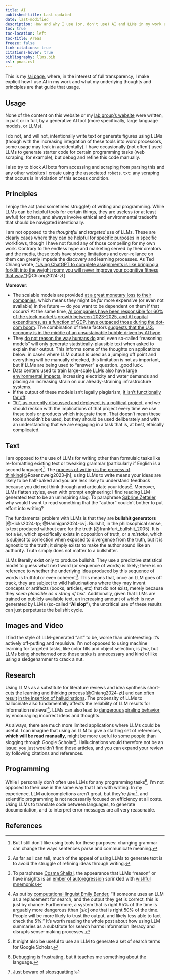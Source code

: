 ```yaml
---
title: AI
published-title: Last updated
date: last-modified
description: How and why I use (or, don't use) AI and LLMs in my work and thinking
toc: true
toc-location: left
toc-title: Areas
freeze: false
link-citations: true
citations-hover: true
bibliography: llms.bib
csl: pnas.csl
---
```


This is my [/ai page](https://www.bydamo.la/p/ai-manifesto), where, in the interest of full transparency, I make explicit how I use AI in my work and what my underlying thoughts and principles are that guide that usage.

## Usage

None of the content on this website or my [lab group's website](https://viveks.bee.cornell.edu) were written, in part or in full, by a generative AI tool (more specifically, large language models, or LLMs).

I do not, and will not, intentionally write text or generate figures using LLMs (though with the increasing integration of these tools into word processors, some usage may leak in accidentally). I have occasionally (not often!) used LLMs to generate starter code for certain programming tasks (web scraping, for example), but debug and refine this code manually.

I also try to block AI bots from accessing and scraping from parsing this and any other websites I create using the associated `robots.txt`: any scraping that occurs is in violation of this access condition.

## Principles

I enjoy the act (and sometimes struggle!) of writing and programming. While LLMs can be helpful tools for certain things, they are useless (or at least awful) for others, and always involve ethical and environmental tradeoffs that should be navigated intentionally. 

I am not opposed to the *thoughtful* and *targeted* use of LLMs. These are clearly cases where they can be helpful for specific purposes in specific workflows, though I have not found any of those compelling for my own work. Contrary to the endless hype and marketing served by their creators and the media, these tools have strong limitations and over-reliance on them can greatly impede the discovery and learning processes. As Ted Chiang wrote, ["Using ChatGPT to complete assignments is like bringing a forklift into the weight room; you will never improve your cognitive fitness that way.”](https://www.newyorker.com/culture/the-weekend-essay/why-ai-isnt-going-to-make-art)[@Chiang2024-zt]

**Moreover**:

- The scalable models are provided [at a great monetary loss](https://www.wheresyoured.at/anthropic-and-openai-have-begun-the-subprime-ai-crisis/) [to their companies](https://www.wheresyoured.at/anthropic-is-bleeding-out/), which means they might be *far* more expensive (or even not available) in the future --- do you want to be dependent on them if that occurs? At the same time, [AI companies have been responsible for 60% of the stock market's growth between 2023--2025, and AI capital expenditures, as a function of GDP, have outpaced those during the dot-com boom](https://www.derekthompson.org/p/how-ai-conquered-the-us-economy-a). The combination of these factors [suggests that the U.S. economy is in the middle of an unsustainable bubble driven by AI hype](https://www.wheresyoured.at/the-haters-gui/)
- They [do not reason the way humans do](https://www.anthropic.com/research/reasoning-models-dont-say-think) and, even so-called "reasoning models" will only generate statistically-plausible text when asked to explain their output. This informs some of the thoughts on applications below: in cases where LLM output is used as a jumping off point and everything will be manually checked, this limitation is not as important, but if LLMs are being used to "answer" a question...good luck.
- Data centers used to train large-scale LLMs also have [large environmental impacts](https://news.mit.edu/2025/explained-generative-ai-environmental-impact-0117), increasing electricity and water demands and placing an increasing strain on our already-straining infrastructure systems.
- If the output of these models isn't legally plagiarism, [it isn't functionally far off](https://nickfthilton.medium.com/llms-are-definitionally-plagiaristic-fc8c00299ae3).
- ["AI", as currently discussed and deployed, is a political project](https://www.liberalcurrents.com/half-the-answer-27-ai-as-a-political-project/), and we should reckon with the implications of that project every time we use these tools or products which integrate them. That doesn't mean these tools shouldn't be used, but they should be used deliberately and with an understanding that we are engaging in a task that is, at best, ethically complicated.

## Text

I am opposed to the use of LLMs for writing other than formulaic tasks like re-formatting existing text or tweaking grammar (particularly if English is a second language)^[But I still don't like using tools for these purposes: changing grammar can change the ways sentences parse and communicate meaning.]. The [process of writing is the process of thinking](https://www.latimes.com/opinion/story/2023-06-20/google-microsoft-chatgpt-ai-writing-assistants-artificial-intelligence)[@Rosenzweig2023-jh]; using LLMs to write means your ideas are likely to be half-baked and you are less likely to understand feedback because you did not think through and articulate your ideas^[As far as I can tell, much of the appeal of using LLMs to generate text is to avoid the struggle of refining ideas through writing.]. Moreover, LLMs flatten styles, even with prompt engineering: I find reading LLM-generated text to be an uninspiring slog. To paraphrase [Sabrine Zetteler](https://www.bbc.com/news/articles/c15q5qzdjqxo), why would I want to read something that the "author" couldn't bother to put effort into writing?

The fundamental problem with LLMs is that they are **bullshit generators** [@Hicks2024-tp; @Hannigan2024-cv]. Bullshit, in the philosophical sense, is text produced without care for the truth [@frankfurt_bullshit_2005]. It is not a *lie*, which specifically exists in opposition of truth, or a *mistake*, which is subject to correction when exposed to divergence from the truth, but it is agnostic to the truth; it simply exists to make the author sound like an authority. Truth simply does not matter to a bullshitter.

LLMs literally exist only to produce bullshit. They use a predictive statistical model to guess what next word (or sequence of words) is likely; there is no reference to whether the underlying idea produced by this sequence of words is truthful or even coherent^[To paraphrase [Cosma Shalizi](http://bactra.org/weblog/feral-library-card-catalogs.html), the appearance that LLMs "reason" or have insights is an [ember of autoregression](http://arxiv.org/abs/2309.13638) sprinkled with [wishful mnemonics](https://arxiv.org/abs/2104.12871)]. This means that, once an LLM goes off track, they are subject to wild hallucinations where they may invent concepts or artifacts (books, articles, etc) that do not exist, merely because they *seem plausible as a string of text*. Additionally, given that LLMs are trained on publicly available text, an increasing amount of which is now generated by LLMs (so-called **"AI slop"**), the uncritical use of these results can just perpetuate the bullshit cycle.

## Images and Video

I find the style of LLM-generated "art" to be, worse than uninteresting: it's actively off-putting and repulsive. I'm not opposed to using machine learning for targeted tasks, like color fills and object selection, is *fine*, but LLMs being shoehorned onto those tasks is unnecessary and kind of like using a sledgehammer to crack a nut.

## Research

Using LLMs as a substitute for literature reviews and idea synthesis short-cuts the learning and thinking process[@Chiang2024-zt] and [can often result](https://hai.stanford.edu/news/hallucinating-law-legal-mistakes-large-language-models-are-pervasive) [in the insertion of hallucinations](https://www.washingtonpost.com/health/2025/05/29/maha-rfk-jr-ai-garble/). The propensity of LLMs to hallucinate also fundamentally affects the reliability of LLM results for information retrieval^[As put by [computational linguist Emily Bender](https://buttondown.com/maiht3k/archive/information-literacy-and-chatbots-as-search/), "If someone uses an LLM as a replacement for search, and the output they get is correct, this is just by chance. Furthermore, a system that is right 95% of the time is arguably more dangerous tthan [*sic*] one that is right 50% of the time. People will be more likely to trust the output, and likely less able to fact check the 5%." It's worth reading the whole post about how using LLM summaries as a substitute for search harms information literacy and disrupts sense-making processes.]. LLMs can also lead to [dangerous spiraling behavior](https://www.nytimes.com/2025/08/08/technology/ai-chatbots-delusions-chatgpt.html) by encouraging incorrect ideas and thoughts. 

As always, there are much more limited applications where LLMs could be useful. I can imagine that using an LLM to give a starting set of references, **which will be read manually**, might be more useful to some people than slogging through Google Scholar^[It might also be useful to use an LLM to generate a set of search terms for Google Scholar.]. Hallucinations would therefore not be an issue: you just wouldn't find those articles, and you can expand your review by following citations and references.

## Programming

While I personally don't often use LLMs for any programming tasks^[Debugging is frustrating, but it teaches me something about the language.], I'm not opposed to their use in the same way that I am with writing. In my experience, LLM autocompletions aren't great, but they're *fine*^[Just beware of [slopsquatting](https://www.trendmicro.com/vinfo/us/security/news/cybercrime-and-digital-threats/slopsquatting-when-ai-agents-hallucinate-malicious-packages)!], and scientific programming is not necessarily focused on efficiency at all costs. Using LLMs to translate code between languages, to generate documentation, and to interpret error messages are all very reasonable.


## References